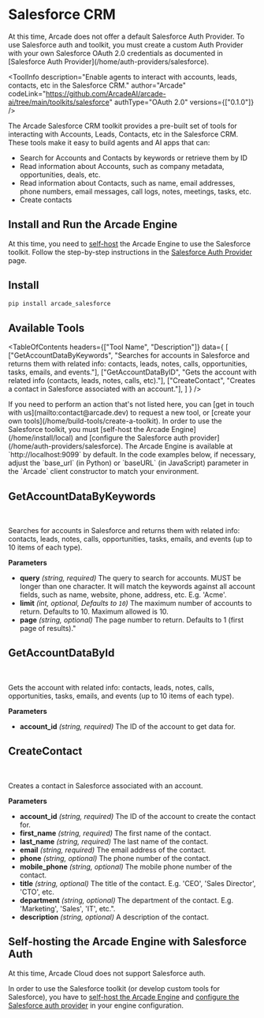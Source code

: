 # Salesforce CRM


<Note>
  At this time, Arcade does not offer a default Salesforce Auth Provider. To use
  Salesforce auth and toolkit, you must create a custom Auth Provider with your own
  Salesforce OAuth 2.0 credentials as documented in [Salesforce Auth Provider](/home/auth-providers/salesforce).
</Note>

<ToolInfo
  description="Enable agents to interact with accounts, leads, contacts, etc in the Salesforce CRM."
  author="Arcade"
  codeLink="https://github.com/ArcadeAI/arcade-ai/tree/main/toolkits/salesforce"
  authType="OAuth 2.0"
  versions={["0.1.0"]}
/>

<Badges repo="arcadeai/arcade_salesforce" />

The Arcade Salesforce CRM toolkit provides a pre-built set of tools for interacting with Accounts, Leads, Contacts, etc in the Salesforce CRM. These tools make it easy to build agents and AI apps that can:

- Search for Accounts and Contacts by keywords or retrieve them by ID
- Read information about Accounts, such as company metadata, opportunities, deals, etc.
- Read information about Contacts, such as name, email addresses, phone numbers, email messages, call logs, notes, meetings, tasks, etc.
- Create contacts

## Install and Run the Arcade Engine

At this time, you need to [self-host](/home/auth-providers/salesforce) the Arcade Engine to use the Salesforce toolkit. Follow the step-by-step instructions in the [Salesforce Auth Provider](/home/auth-providers/salesforce) page.

## Install

```bash
pip install arcade_salesforce
```

## Available Tools

<TableOfContents
  headers={["Tool Name", "Description"]}
  data={
    [
      ["GetAccountDataByKeywords", "Searches for accounts in Salesforce and returns them with related info: contacts, leads, notes, calls, opportunities, tasks, emails, and events."],
      ["GetAccountDataByID", "Gets the account with related info (contacts, leads, notes, calls, etc)."],
      ["CreateContact", "Creates a contact in Salesforce associated with an account."],
    ]
  }
/>

<Tip>
  If you need to perform an action that's not listed here, you can [get in touch
  with us](mailto:contact@arcade.dev) to request a new tool, or [create your
  own tools](/home/build-tools/create-a-toolkit).
</Tip>

<Note>
  In order to use the Salesforce toolkit, you must [self-host the Arcade Engine](/home/install/local) and [configure the Salesforce auth provider](/home/auth-providers/salesforce). The Arcade Engine is available at `http://localhost:9099` by default. In the code examples below, if necessary, adjust the `base_url` (in Python) or `baseURL` (in JavaScript) parameter in the `Arcade` client constructor to match your environment.
</Note>

## GetAccountDataByKeywords

<br />
<TabbedCodeBlock
  tabs={[
    {
      label: "Call the Tool Directly",
      content: {
        Python: ["/examples/integrations/toolkits/salesforce/get_account_data_by_keywords_example_call_tool.py"],
        JavaScript: ["/examples/integrations/toolkits/salesforce/get_account_data_by_keywords_example_call_tool.js"],
      },
    },
    {
      label: "Execute the Tool with OpenAI",
      content: {
        Python: ["/examples/integrations/toolkits/salesforce/get_account_data_by_keywords_example_llm_oai.py"],
        JavaScript: ["/examples/integrations/toolkits/salesforce/get_account_data_by_keywords_example_llm_oai.js"],
      },
    },
  ]}
/>

Searches for accounts in Salesforce and returns them with related info: contacts, leads, notes, calls, opportunities, tasks, emails, and events (up to 10 items of each type).

**Parameters**

- **query** _(string, required)_ The query to search for accounts. MUST be longer than one character. It will match the keywords against all account fields, such as name, website, phone, address, etc. E.g. 'Acme'.
- **limit** _(int, optional, Defaults to `10`)_ The maximum number of accounts to return. Defaults to 10. Maximum allowed is 10.
- **page** _(string, optional)_ The page number to return. Defaults to 1 (first page of results)."


## GetAccountDataById

<br />
<TabbedCodeBlock
  tabs={[
    {
      label: "Call the Tool Directly",
      content: {
        Python: ["/examples/integrations/toolkits/salesforce/get_account_data_by_id_example_call_tool.py"],
        JavaScript: ["/examples/integrations/toolkits/salesforce/get_account_data_by_id_example_call_tool.js"],
      },
    },
    {
      label: "Execute the Tool with OpenAI",
      content: {
        Python: ["/examples/integrations/toolkits/salesforce/get_account_data_by_id_example_llm_oai.py"],
        JavaScript: ["/examples/integrations/toolkits/salesforce/get_account_data_by_id_example_llm_oai.js"],
      },
    },
  ]}
/>

Gets the account with related info: contacts, leads, notes, calls, opportunities, tasks, emails, and events (up to 10 items of each type).

**Parameters**

- **account_id** _(string, required)_ The ID of the account to get data for.

## CreateContact

<br />
<TabbedCodeBlock
  tabs={[
    {
      label: "Call the Tool Directly",
      content: {
        Python: ["/examples/integrations/toolkits/salesforce/create_contact_example_call_tool.py"],
        JavaScript: ["/examples/integrations/toolkits/salesforce/create_contact_example_call_tool.js"],
      },
    },
    {
      label: "Execute the Tool with OpenAI",
      content: {
        Python: ["/examples/integrations/toolkits/salesforce/create_contact_example_llm_oai.py"],
        JavaScript: ["/examples/integrations/toolkits/salesforce/create_contact_example_llm_oai.js"],
      },
    },
  ]}
/>

Creates a contact in Salesforce associated with an account.

**Parameters**

- **account_id** _(string, required)_ The ID of the account to create the contact for.
- **first_name** _(string, required)_ The first name of the contact.
- **last_name** _(string, required)_ The last name of the contact.
- **email** _(string, required)_ The email address of the contact.
- **phone** _(string, optional)_ The phone number of the contact.
- **mobile_phone** _(string, optional)_ The mobile phone number of the contact.
- **title** _(string, optional)_ The title of the contact. E.g. 'CEO', 'Sales Director', 'CTO', etc.
- **department** _(string, optional)_ The department of the contact. E.g. 'Marketing', 'Sales', 'IT', etc.".
- **description** _(string, optional)_ A description of the contact.


## Self-hosting the Arcade Engine with Salesforce Auth

At this time, Arcade Cloud does not support Salesforce auth.

In order to use the Salesforce toolkit (or develop custom tools for Salesforce), you have to [self-host the Arcade Engine](/home/install/local) and [configure the Salesforce auth provider](/home/auth-providers/salesforce) in your engine configuration.
